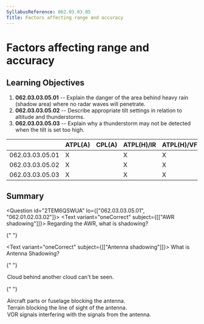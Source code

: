 ```yaml
---
SyllabusReference: 062.03.03.05
Title: Factors affecting range and accuracy
---
```


# Factors affecting range and accuracy

## Learning Objectives

1.  **062.03.03.05.01** -- Explain the danger of the area behind heavy rain
    (shadow area) where no radar waves will penetrate.
2.  **062.03.03.05.02** -- Describe appropriate tilt settings in relation to
    altitude and thunderstorms.
3.  **062.03.03.05.03** -- Explain why a thunderstorm may not be detected when
    the tilt is set too high.

|                 | ATPL(A) | CPL(A) | ATPL(H)/IR | ATPL(H)/VFR | CPL(H) | IR  | CBIR(A) |
| --------------- | ------- | ------ | ---------- | ----------- | ------ | --- | ------- |
| 062.03.03.05.01 | X       |        | X          | X           |        | X   | X       |
| 062.03.03.05.02 | X       |        | X          | X           |        | X   | X       |
| 062.03.03.05.03 | X       |        | X          | X           |        | X   | X       |

## Summary

<Question id="2TEM6QSWUA" lo={["062.03.03.05.01", "062.01.02.03.02"]}>
  <Text variant="oneCorrect" subject={[["AWR shadowing"]]}>
    Regarding the AWR, what is shadowing?
  </Text>

{" "}

<Text variant="oneCorrect" subject={[["Antenna shadowing"]]}>
  What is Antenna Shadowing?
</Text>

{" "}

<Option
  subject={[["AWR shadowing"]]}
  why="Describes Radar shadowing, when an object can't be seen on radar since it's hidden behind another closer object."
>
  Cloud behind another cloud can't be seen.
</Option>

{" "}

<Option
  subject={[["Antenna shadowing"]]}
  why="Describes antenna shadowing, when the aircraft structure blocks the line of sight of the antenna."
>
  Aircraft parts or fuselage blocking the antenna.
</Option>

  <Option>Terrain blocking the line of sight of the antenna.</Option>
  <Option>VOR signals interfering with the signals from the antenna.</Option>
</Question>
